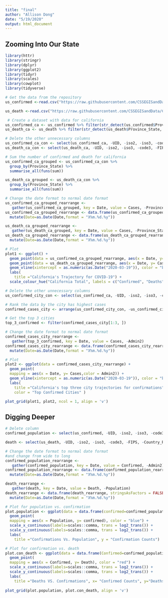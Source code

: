 ```yaml
---
title: "final"
author: "Allison Dong"
date: "5/19/2020"
output: html_document
---
```

## Zooming Into Our State
```r
library(httr)
library(stringr)
library(dplyr)
library(ggplot2)
library(tidyr)
library(scales)
library(cowplot)
library(tidyverse)

# Get the data from the repository
us_confirmed <-read.csv("https://raw.githubusercontent.com/CSSEGISandData/COVID-19/master/csse_covid_19_data/csse_covid_19_time_series/time_series_covid19_confirmed_US.csv")

us_death <-read.csv("https://raw.githubusercontent.com/CSSEGISandData/COVID-19/master/csse_covid_19_data/csse_covid_19_time_series/time_series_covid19_deaths_US.csv")

 # Create a dataset with data for california
us_confirmed_ca <- us_confirmed %>% filter(str_detect(us_confirmed$Province_State, 'California'))
us_death_ca <- us_death %>% filter(str_detect(us_death$Province_State, 'California'))

# Delete the other unnecessary columns
us_confirmed_ca_con <- select(us_confirmed_ca, -UID, -iso2, -iso3, -code3, -FIPS, -Admin2, -Country_Region, -Combined_Key, -Lat, -Long_)
us_death_ca_con <- select(us_death_ca, -UID, -iso2, -iso3, -code3, -FIPS, -Admin2, -Country_Region, -Combined_Key, -Lat, -Long_, -Population)

# Sum the number of confirmed and death for california
us_confirmed_ca_grouped <- us_confirmed_ca_con %>%
  group_by(Province_State) %>%
  summarise_all(funs(sum))

us_death_ca_grouped <- us_death_ca_con %>%
  group_by(Province_State) %>%
  summarise_all(funs(sum))

# Change the date format to normal date format
us_confirmed_ca_grouped_rearrange <- 
   gather(us_confirmed_ca_grouped, key = Date, value = Cases, -Province_State)
us_confirmed_ca_grouped_rearrange <- data.frame(us_confirmed_ca_grouped_rearrange, stringsAsFactors = FALSE) %>%
  mutate(Date=as.Date(Date,format = "X%m.%d.%y")) 

us_death_ca_grouped_rearrange <- 
   gather(us_death_ca_grouped, key = Date, value = Cases, -Province_State)
us_death_ca_grouped_rearrange <- data.frame(us_death_ca_grouped_rearrange, stringsAsFactors = FALSE) %>%
  mutate(Date=as.Date(Date,format = "X%m.%d.%y")) 

# Plot 
plot1 <- ggplot() +
  geom_point(data = us_confirmed_ca_grouped_rearrange, aes(x = Date, y= Cases, color ="blue")) +
  geom_point(data = us_death_ca_grouped_rearrange, aes(x = Date, y= Cases, color = "red"))+
  geom_vline(xintercept = as.numeric(as.Date("2020-03-19")), color = "black") +
  labs(
    title ="California's Trajectory for COVID-19") +
  scale_colour_hue("California Total", labels = c("Confirmed", "Deaths")) 

# Delete the other unnecessary columns
us_confirmed_city_con <- select(us_confirmed_ca, -UID, -iso2, -iso3, -code3, -FIPS, -Province_State, -Country_Region, -Combined_Key, -Lat, -Long_)

# Rank the data by the city has highest cases 
confirmed_cases_city <- arrange(us_confirmed_city_con, -us_confirmed_city_con$X5.20.20)

# Get the top 3 cities
top_3_confirmed <- filter(confirmed_cases_city[1:3, ])

# Change the date format to normal date format
confirmed_cases_city_rearrange <- 
   gather(top_3_confirmed, key = Date, value = Cases, -Admin2)
confirmed_cases_city_rearrange <- data.frame(confirmed_cases_city_rearrange, stringsAsFactors = FALSE) %>%
  mutate(Date=as.Date(Date,format = "X%m.%d.%y")) 

# Plot 
plot2 <- ggplot(data = confirmed_cases_city_rearrange) +
  geom_point(
  mapping = aes(x = Date, y= Cases,color = Admin2)) +
  geom_vline(xintercept = as.numeric(as.Date("2020-03-19")), color = "black") +
  labs(
    title ="California's top three city trajectories for confirmations",
    color = "Top Confirmed Cities" ) 

plot_grid(plot1, plot2, ncol = 1, align = 'v')
```
## Digging Deeper
```r
# Delete column
confirmed_population <- select(us_confirmed, -UID, -iso2, -iso3, -code3, -FIPS, -Country_Region, -Combined_Key, -Lat, -Long_, -Province_State)

death <- select(us_death, -UID, -iso2, -iso3, -code3, -FIPS, -Country_Region, -Combined_Key, -Lat, -Long_, -Province_State, -Admin2)

# Change the date format to normal date format 
#and change from wide to long
confirmed_population_rearrange <- 
   gather(confirmed_population, key = Date, value = Confirmed, -Admin2)
confirmed_population_rearrange <- data.frame(confirmed_population_rearrange, stringsAsFactors = FALSE) %>%
  mutate(Date=as.Date(Date,format = "X%m.%d.%y"))

death_rearrange <- 
   gather(death, key = Date, value = Death, -Population)
death_rearrange <- data.frame(death_rearrange, stringsAsFactors = FALSE) %>%
  mutate(Date=as.Date(Date,format = "X%m.%d.%y"))

# Plot for population vs. confirmation
plot.population <- ggplot(data = data.frame(confirmed=confirmed_population_rearrange$Confirmed, Population=us_death$Population)) +
  geom_point(
  mapping = aes(x = Population, y= confirmed), color = "blue") +
  scale_x_continuous(labels=scales::comma, trans = log2_trans()) +
  scale_y_continuous(labels=scales::comma, trans = log2_trans()) +
  labs(
    title ="Confirmations Vs. Population", y = "Confirmation Counts") 

# Plot for confirmation vs. death
plot.con_death <- ggplot(data = data.frame(Confirmed=confirmed_population_rearrange$Confirmed, Death=death_rearrange$Death)) +
  geom_point(
  mapping = aes(x = Confirmed, y= Death), color = "red") +
  scale_x_continuous(labels=scales::comma, trans = log2_trans()) +   
  scale_y_continuous(labels=scales::comma, trans = log2_trans()) +
  labs(
    title ="Deaths VS. Confirmations", x= "Confirmed Counts", y="Deaths Counts") 
  
plot_grid(plot.population, plot.con_death, align = 'v')
```
